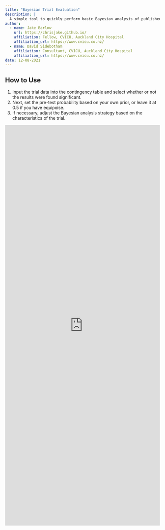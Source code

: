 ```yaml
---
title: "Bayesian Trial Evaluation"
description: |
  A simple tool to quickly perform basic Bayesian analysis of published trial data.
author:
  - name: Jake Barlow 
    url: https://chrisjake.github.io/
    affiliation: Fellow, CVICU, Auckland City Hospital
    affiliation_url: https://www.cvicu.co.nz/
  - name: David Sidebotham
    affiliation: Consultant, CVICU, Auckland City Hospital
    affiliation_url: https://www.cvicu.co.nz/
date: 12-08-2021
---
```


## How to Use

1. Input the trial data into the contingency table and select whether or not the results were found significant.
2. Next, set the pre-test probability based on your own prior, or leave it at 0.5 if you have equipoise.
3. If necessary, adjust the Bayesian analysis strategy based on the characteristics of the trial.

<script type="text/javascript">
  function resizeIframe(iframe) {
    iframe.height = iframe.contentWindow.document.body.scrollHeight + "px";
  }
</script>
  
  <iframe frameborder="no" scrolling="no" class="l-page" height="1300px" width="100%"
src="https://chrisjake.shinyapps.io/shiny-bayes/">
  </iframe>